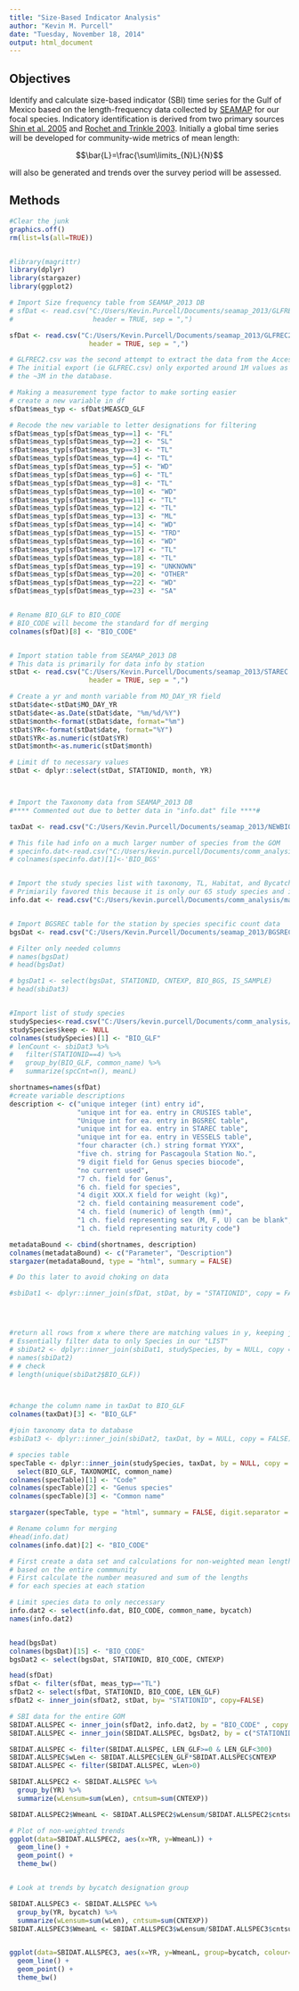 ```yaml
---
title: "Size-Based Indicator Analysis"
author: "Kevin M. Purcell"
date: "Tuesday, November 18, 2014"
output: html_document
---
```


## Objectives
Identify and calculate size-based indicator (SBI) time series for the Gulf of Mexico based on the length-frequency data collected by [SEAMAP]() for our focal species.  Indicatory identification is derived from two primary sources [Shin et al. 2005](http://icesjms.oxfordjournals.org/content/62/3/384) and [Rochet and Trinkle 2003](http://www.nrcresearchpress.com/doi/abs/10.1139/f02-164).  Initially a global time series will be developed for community-wide metrics of mean length:

$$\bar{L}=\frac{\sum\limits_{N}L}{N}$$  


will also be generated and trends over the survey period will be assessed.




## Methods

```r
#Clear the junk
graphics.off()
rm(list=ls(all=TRUE))


#library(magrittr)
library(dplyr)
library(stargazer)
library(ggplot2)
```




```r
# Import Size frequency table from SEAMAP_2013 DB
# sfDat <- read.csv("C:/Users/Kevin.Purcell/Documents/seamap_2013/GLFREC.csv", 
#                    header = TRUE, sep = ",")

sfDat <- read.csv("C:/Users/Kevin.Purcell/Documents/seamap_2013/GLFREC2.csv", 
                    header = TRUE, sep = ",")

# GLFREC2.csv was the second attempt to extract the data from the Access DB.
# The initial export (ie GLFREC.csv) only exported around 1M values as opposed
# the ~3M in the database.

# Making a measurement type factor to make sorting easier
# create a new variable in df
sfDat$meas_typ <- sfDat$MEASCD_GLF

# Recode the new variable to letter designations for filtering
sfDat$meas_typ[sfDat$meas_typ==1] <- "FL"
sfDat$meas_typ[sfDat$meas_typ==2] <- "SL"
sfDat$meas_typ[sfDat$meas_typ==3] <- "TL"
sfDat$meas_typ[sfDat$meas_typ==4] <- "TL"
sfDat$meas_typ[sfDat$meas_typ==5] <- "WD"
sfDat$meas_typ[sfDat$meas_typ==6] <- "TL"
sfDat$meas_typ[sfDat$meas_typ==8] <- "TL"
sfDat$meas_typ[sfDat$meas_typ==10] <- "WD"
sfDat$meas_typ[sfDat$meas_typ==11] <- "TL"
sfDat$meas_typ[sfDat$meas_typ==12] <- "TL"
sfDat$meas_typ[sfDat$meas_typ==13] <- "ML"
sfDat$meas_typ[sfDat$meas_typ==14] <- "WD"
sfDat$meas_typ[sfDat$meas_typ==15] <- "TRD"
sfDat$meas_typ[sfDat$meas_typ==16] <- "WD"
sfDat$meas_typ[sfDat$meas_typ==17] <- "TL"
sfDat$meas_typ[sfDat$meas_typ==18] <- "TL"
sfDat$meas_typ[sfDat$meas_typ==19] <- "UNKNOWN"
sfDat$meas_typ[sfDat$meas_typ==20] <- "OTHER"
sfDat$meas_typ[sfDat$meas_typ==22] <- "WD"
sfDat$meas_typ[sfDat$meas_typ==23] <- "SA"


# Rename BIO_GLF to BIO_CODE
# BIO_CODE will become the standard for df merging
colnames(sfDat)[8] <- "BIO_CODE"


# Import station table from SEAMAP_2013 DB
# This data is primarily for data info by station
stDat <- read.csv("C:/Users/Kevin.Purcell/Documents/seamap_2013/STAREC.csv", 
                    header = TRUE, sep = ",")

# Create a yr and month variable from MO_DAY_YR field
stDat$date<-stDat$MO_DAY_YR
stDat$date<-as.Date(stDat$date, "%m/%d/%Y")
stDat$month<-format(stDat$date, format="%m")
stDat$YR<-format(stDat$date, format="%Y")
stDat$YR<-as.numeric(stDat$YR)
stDat$month<-as.numeric(stDat$month)

# Limit df to necessary values
stDat <- dplyr::select(stDat, STATIONID, month, YR)



# Import the Taxonomy data from SEAMAP_2013 DB
#**** Commented out due to better data in "info.dat" file ****#

taxDat <- read.csv("C:/Users/Kevin.Purcell/Documents/seamap_2013/NEWBIOCODESBIG.csv", header = TRUE, sep = ",")

# This file had info on a much larger number of species from the GOM
# specinfo.dat<-read.csv("C:/Users/kevin.purcell/Documents/comm_analysis/spec_info_summary.csv")
# colnames(specinfo.dat)[1]<-'BIO_BGS'


# Import the study species list with taxonomy, TL, Habitat, and Bycatch designations
# Primiarily favored this because it is only our 65 study species and includes bycatch designations
info.dat <- read.csv("C:/Users/kevin.purcell/Documents/comm_analysis/matrix_plot/infoDat.csv")


# Import BGSREC table for the station by species specific count data
bgsDat <- read.csv("C:/Users/Kevin.Purcell/Documents/seamap_2013/BGSREC.csv", header = TRUE, sep = ",")

# Filter only needed columns
# names(bgsDat)
# head(bgsDat)

# bgsDat1 <- select(bgsDat, STATIONID, CNTEXP, BIO_BGS, IS_SAMPLE)
# head(sbiDat3)


#Import list of study species
studySpecies<-read.csv("C:/Users/kevin.purcell/Documents/comm_analysis/seamap_keepers_comm_analysis.csv")
studySpecies$keep <- NULL
colnames(studySpecies)[1] <- "BIO_GLF"
# lenCount <- sbiDat3 %>%
#   filter(STATIONID==4) %>%
#   group_by(BIO_GLF, common_name) %>%
#   summarize(spcCnt=n(), meanL)
```



```r

shortnames=names(sfDat)
#create variable descriptions
description <- c("unique integer (int) entry id",
                 "unique int for ea. entry in CRUSIES table",
                 "Unique int for ea. entry in BGSREC table",
                 "unique int for ea. entry in STAREC table",
                 "unique int for ea. entry in VESSELS table",
                 "four character (ch.) string format YYXX",
                 "five ch. string for Pascagoula Station No.",
                 "9 digit field for Genus species biocode",
                 "no current used",
                 "7 ch. field for Genus",
                 "6 ch. field for species",
                 "4 digit XXX.X field for weight (kg)",
                 "2 ch. field containing measurement code",
                 "4 ch. field (numeric) of length (mm)",
                 "1 ch. field representing sex (M, F, U) can be blank",
                 "1 ch. field representing maturity code")

metadataBound <- cbind(shortnames, description)
colnames(metadataBound) <- c("Parameter", "Description")
stargazer(metadataBound, type = "html", summary = FALSE)

# Do this later to avoid choking on data

#sbiDat1 <- dplyr::inner_join(sfDat, stDat, by = "STATIONID", copy = FALSE)




#return all rows from x where there are matching values in y, keeping just columns from x. 
# Essentially filter data to only Species in our "LIST"
# sbiDat2 <- dplyr::inner_join(sbiDat1, studySpecies, by = NULL, copy = FALSE)
# names(sbiDat2)
# # check
# length(unique(sbiDat2$BIO_GLF))



#change the column name in taxDat to BIO_GLF
colnames(taxDat)[3] <- "BIO_GLF"

#join taxonomy data to database
#sbiDat3 <- dplyr::inner_join(sbiDat2, taxDat, by = NULL, copy = FALSE)
```




```r
# species table
specTable <- dplyr::inner_join(studySpecies, taxDat, by = NULL, copy = FALSE) %>%
  select(BIO_GLF, TAXONOMIC, common_name)
colnames(specTable)[1] <- "Code"
colnames(specTable)[2] <- "Genus species"
colnames(specTable)[3] <- "Common name"

stargazer(specTable, type = "html", summary = FALSE, digit.separator = "")
```


```r

# Rename column for merging
#head(info.dat)
colnames(info.dat)[2] <- "BIO_CODE"

# First create a data set and calculations for non-weighted mean length 
# based on the entire commmunity
# First calculate the number measured and sum of the lengths
# for each species at each station

# Limit species data to only neccessary 
info.dat2 <- select(info.dat, BIO_CODE, common_name, bycatch)
names(info.dat2)


head(bgsDat)
colnames(bgsDat)[15] <- "BIO_CODE"
bgsDat2 <- select(bgsDat, STATIONID, BIO_CODE, CNTEXP)

head(sfDat)
sfDat <- filter(sfDat, meas_typ=="TL")
sfDat2 <- select(sfDat, STATIONID, BIO_CODE, LEN_GLF)
sfDat2 <- inner_join(sfDat2, stDat, by= "STATIONID", copy=FALSE)

# SBI data for the entire GOM
SBIDAT.ALLSPEC <- inner_join(sfDat2, info.dat2, by = "BIO_CODE" , copy = FALSE)
SBIDAT.ALLSPEC <- inner_join(SBIDAT.ALLSPEC, bgsDat2, by = c("STATIONID","BIO_CODE") , copy = FALSE)

SBIDAT.ALLSPEC <- filter(SBIDAT.ALLSPEC, LEN_GLF>=0 & LEN_GLF<300)
SBIDAT.ALLSPEC$wLen <- SBIDAT.ALLSPEC$LEN_GLF*SBIDAT.ALLSPEC$CNTEXP
SBIDAT.ALLSPEC <- filter(SBIDAT.ALLSPEC, wLen>0)
```

```r

SBIDAT.ALLSPEC2 <- SBIDAT.ALLSPEC %>%
  group_by(YR) %>%
  summarize(wLensum=sum(wLen), cntsum=sum(CNTEXP))

SBIDAT.ALLSPEC2$WmeanL <- SBIDAT.ALLSPEC2$wLensum/SBIDAT.ALLSPEC2$cntsum

# Plot of non-weighted trends
ggplot(data=SBIDAT.ALLSPEC2, aes(x=YR, y=WmeanL)) + 
  geom_line() + 
  geom_point() + 
  theme_bw()


# Look at trends by bycatch designation group

SBIDAT.ALLSPEC3 <- SBIDAT.ALLSPEC %>%
  group_by(YR, bycatch) %>%
  summarize(wLensum=sum(wLen), cntsum=sum(CNTEXP))
SBIDAT.ALLSPEC3$WmeanL <- SBIDAT.ALLSPEC3$wLensum/SBIDAT.ALLSPEC3$cntsum


ggplot(data=SBIDAT.ALLSPEC3, aes(x=YR, y=WmeanL, group=bycatch, colour=bycatch)) + 
  geom_line() + 
  geom_point() + 
  theme_bw()

```





